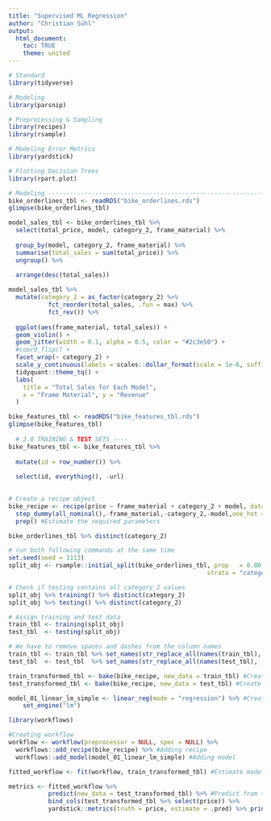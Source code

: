 ```yaml
---
title: "Supervised ML Regression"
author: "Christian Sühl"
output:
  html_document:
    toc: TRUE
    theme: united
---
```



```r
# Standard
library(tidyverse)

# Modeling
library(parsnip)

# Preprocessing & Sampling
library(recipes)
library(rsample)

# Modeling Error Metrics
library(yardstick)

# Plotting Decision Trees
library(rpart.plot)
```

```r
# Modeling ----------------------------------------------------------------
bike_orderlines_tbl <- readRDS("bike_orderlines.rds")
glimpse(bike_orderlines_tbl)

model_sales_tbl <- bike_orderlines_tbl %>%
  select(total_price, model, category_2, frame_material) %>%
  
  group_by(model, category_2, frame_material) %>%
  summarise(total_sales = sum(total_price)) %>%
  ungroup() %>%
  
  arrange(desc(total_sales))

model_sales_tbl %>%
  mutate(category_2 = as_factor(category_2) %>% 
           fct_reorder(total_sales, .fun = max) %>% 
           fct_rev()) %>%
  
  ggplot(aes(frame_material, total_sales)) +
  geom_violin() +
  geom_jitter(width = 0.1, alpha = 0.5, color = "#2c3e50") +
  #coord_flip() +
  facet_wrap(~ category_2) +
  scale_y_continuous(labels = scales::dollar_format(scale = 1e-6, suffix = "M", accuracy = 0.1)) +
  tidyquant::theme_tq() +
  labs(
    title = "Total Sales for Each Model",
    x = "Frame Material", y = "Revenue"
  )

bike_features_tbl <- readRDS("bike_features_tbl.rds")
glimpse(bike_features_tbl)
  
  # 2.0 TRAINING & TEST SETS ----
bike_features_tbl <- bike_features_tbl %>% 
  
  mutate(id = row_number()) %>% 
  
  select(id, everything(), -url)
  
```

```r
# Create a recipe object
bike_recipe <- recipe(price ~ frame_material + category_2 + model, data = bike_orderlines_tbl) %>% #Predict price from frame_material, category_2 and model
  step_dummy(all_nominal(),-frame_material,-category_2,-model,one_hot = T) %>% #Remove all others
  prep() #Estimate the required parameters
```


```r
bike_orderlines_tbl %>% distinct(category_2)

# run both following commands at the same time
set.seed(seed = 1113)
split_obj <- rsample::initial_split(bike_orderlines_tbl, prop   = 0.80, 
                                                       strata = "category_2")

# Check if testing contains all category_2 values
split_obj %>% training() %>% distinct(category_2)
split_obj %>% testing() %>% distinct(category_2)

# Assign training and test data
train_tbl <- training(split_obj)
test_tbl  <- testing(split_obj)

# We have to remove spaces and dashes from the column names
train_tbl <- train_tbl %>% set_names(str_replace_all(names(train_tbl), " |-", "_"))
test_tbl  <- test_tbl  %>% set_names(str_replace_all(names(test_tbl),  " |-", "_"))

train_transformed_tbl <- bake(bike_recipe, new_data = train_tbl) #Create training data set
test_transformed_tbl <- bake(bike_recipe, new_data = test_tbl) #Create testing data set
```

```r
model_01_linear_lm_simple <- linear_reg(mode = "regression") %>% #Create linear regression model
    set_engine("lm")
```

```r
library(workflows)

#Creating workflow
workflow <- workflow(preprocessor = NULL, spec = NULL) %>% 
  workflows::add_recipe(bike_recipe) %>% #Adding recipe
  workflows::add_model(model_01_linear_lm_simple) #Adding model

fitted_workflow <- fit(workflow, train_transformed_tbl) #Estimate model parameters from training set

metrics <- fitted_workflow %>%
           predict(new_data = test_transformed_tbl) %>% #Predict from test data set
           bind_cols(test_transformed_tbl %>% select(price)) %>%
           yardstick::metrics(truth = price, estimate = .pred) %>% print() #Print yardstick metrics
```

